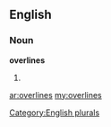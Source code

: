 ==English==

===Noun===
'''overlines'''

# {{plural of|[[overline]]}}

[[Category:English plurals]]

[[ar:overlines]]
[[my:overlines]]